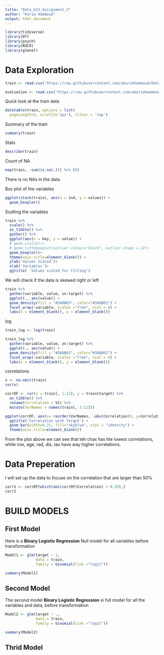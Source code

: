 ```yaml
---
title: "Data_621_Assignment_3"
author: "Karim Hammoud"
output: html_document
---
```

```r
library(tidyverse)
library(DT)
library(psych)
library(ROCR)
library(glmnet)
```
# Data Exploration
```r
train <- read.csv('https://raw.githubusercontent.com/akarimhammoud/Data_621/main/Assignment_3/data/crime-training-data_modified.csv')

evaluation <- read.csv('https://raw.githubusercontent.com/akarimhammoud/Data_621/main/Assignment_3/data/crime-evaluation-data_modified.csv')
```

Quick look at the train data
```r
datatable(train, options = list(
  pageLength=5, scrollX='1px'), filter = 'top')
```

Summary of the train 
```r
summary(train)
```

Stats
```r
describe(train)
```

Count of NA
```r
map(train, ~sum(is.na(.))) %>% t()
```
There is no NAs in the data.

Box plot of the variables
```r
ggplot(stack(train), aes(x = ind, y = values)) + 
  geom_boxplot()
```
Scalling the variables
```r
train %>% 
  scale() %>% 
  as_tibble() %>% 
  gather() %>% 
  ggplot(aes(x = key, y = value)) +
  # geom_violin()+
  # geom_tufteboxplot(outlier.colour="black", outlier.shape = 22)+
  geom_boxplot()+
  theme(axis.title=element_blank()) +
  ylab('Values Scaled')+
  xlab('Variables')+
  ggtitle( 'Values scaled for fitting')

```

We will check if the data is skewed right or left
```r
train %>% 
  gather(variable, value, zn:target) %>%
  ggplot(., aes(value)) + 
  geom_density(fill = "#3A8B63", color="#3A8B63") + 
  facet_wrap(~variable, scales ="free", ncol = 4) +
  labs(x = element_blank(), y = element_blank())
```
log
```r
train_log <- log(train)

train_log %>% 
  gather(variable, value, zn:target) %>%
  ggplot(., aes(value)) + 
  geom_density(fill = "#3A8B63", color="#3A8B63") + 
  facet_wrap(~variable, scales ="free", ncol = 4) +
  labs(x = element_blank(), y = element_blank())
```


correlations
```r
x <- na.omit(train)
cor(x)
```




```r
corrDF <- cor(x = train[, 1:12], y = train$target) %>% 
  as_tibble() %>% 
  rename(Correlation = V1) %>% 
  mutate(VarNames = names(train[, 1:12]))

ggplot(corrDF, aes(x= reorder(VarNames, -abs(Correlation)), y=Correlation)) +
  ggtitle('Correlation with Target') +
  geom_bar(width=0.25, fill="skyblue", stat = "identity") +
  theme(axis.title=element_blank())
```
From the plot above we can see that teh chas has hte lowest correlations, while nox, age, rad, dis, tax have way higher correlations.

# Data Preperation

I will set up the data to focuse on the correlation that are larger than 50%

```r
corr1 <- corrDF[which(abs(corrDF$Correlation) > 0.50),]
corr1
```
# BUILD MODELS

## First Model

Here is a **Binary Logistic Regression** Null model for all variables before transformation

```r
Model1 <- glm(target ~ 1, 
              data = train, 
              family = binomial(link ="logit"))

summary(Model1)
```

## Second Model

The second model **Binary Logistic Regression** si full model for all the variables and data, before transformation

```r

Model2 <- glm(target ~ ., 
              data = train, 
              family = binomial(link ="logit"))

summary(Model2)

```



## Thrid Model